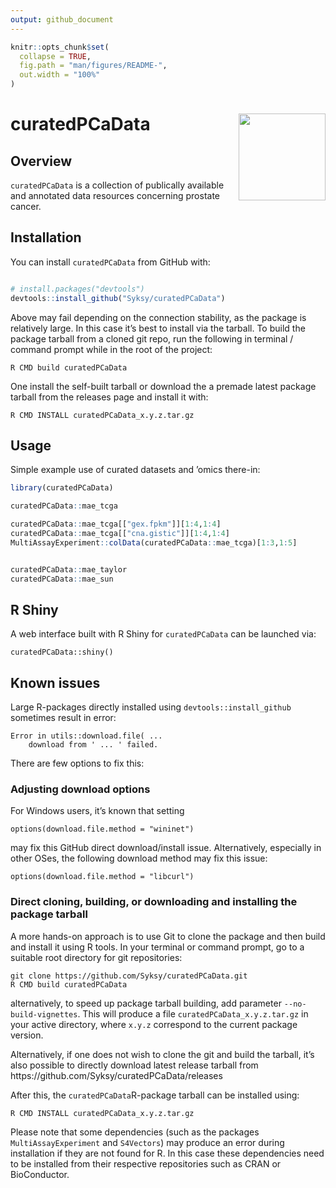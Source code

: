 ```yaml
---
output: github_document
---
```


```r
knitr::opts_chunk$set(
  collapse = TRUE,
  fig.path = "man/figures/README-",
  out.width = "100%"
)
```

# curatedPCaData <img src="man/figures/hex.png" align="right" height="139" />

<!-- badges: start -->
<!-- badges: end -->

## Overview 

`curatedPCaData` is a collection of publically available and annotated data resources
concerning prostate cancer. 

## Installation

You can install `curatedPCaData` from GitHub with: 

```r

# install.packages("devtools")
devtools::install_github("Syksy/curatedPCaData")

```

Above may fail depending on the connection stability, as the package is relatively large. In this case it's best to install via the tarball.
To build the package tarball from a cloned git repo, run the following in terminal / command prompt while in the root of the project:

```
R CMD build curatedPCaData
```

One install the self-built tarball or download the a premade latest package tarball from the releases page and install it with:

```
R CMD INSTALL curatedPCaData_x.y.z.tar.gz
```


<!--- add BioConductor once up --->

## Usage

Simple example use of curated datasets and 'omics there-in:

```r

library(curatedPCaData)

curatedPCaData::mae_tcga

curatedPCaData::mae_tcga[["gex.fpkm"]][1:4,1:4]
curatedPCaData::mae_tcga[["cna.gistic"]][1:4,1:4]
MultiAssayExperiment::colData(curatedPCaData::mae_tcga)[1:3,1:5]


curatedPCaData::mae_taylor
curatedPCaData::mae_sun

```

## R Shiny

A web interface built with R Shiny for `curatedPCaData` can be launched via:

```
curatedPCaData::shiny()
```

## Known issues

Large R-packages directly installed using ```devtools::install_github``` sometimes result in error:

```
Error in utils::download.file( ...
    download from ' ... ' failed.
``` 

There are few options to fix this:

### Adjusting download options

For Windows users, it's known that setting

```
options(download.file.method = "wininet")
```

may fix this GitHub direct download/install issue. Alternatively, especially in other OSes, the following download method may fix this issue:

```
options(download.file.method = "libcurl")
```

### Direct cloning, building, or downloading and installing the package tarball

A more hands-on approach is to use Git to clone the package and then build and install it using R tools. In your terminal or command prompt, go to a suitable root directory for git repositories:

```
git clone https://github.com/Syksy/curatedPCaData.git
R CMD build curatedPCaData
``` 

alternatively, to speed up package tarball building, add parameter ```--no-build-vignettes```. This will produce a file ```curatedPCaData_x.y.z.tar.gz``` in your active directory, where ```x.y.z``` correspond to the current package version. 

Alternatively, if one does not wish to clone the git and build the tarball, it's also possible to directly download latest release tarball from https://github.com/Syksy/curatedPCaData/releases

After this, the ```curatedPCaData```R-package tarball can be installed using:

```
R CMD INSTALL curatedPCaData_x.y.z.tar.gz
```

Please note that some dependencies (such as the packages ```MultiAssayExperiment``` and ```S4Vectors```) may produce an error during installation if they are not found for R. In this case these dependencies need to be installed from their respective repositories such as CRAN or BioConductor.
